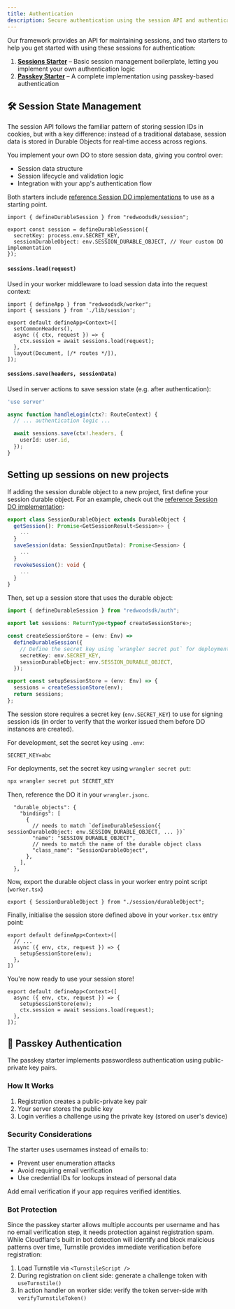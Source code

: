 ```yaml
---
title: Authentication
description: Secure authentication using the session API and authentication starters.
---
```


Our framework provides an API for maintaining sessions, and two starters to help you get started with using these sessions for authentication:

1. **[Sessions Starter](https://github.com/redwoodjs/sdk/blob/main/starters/sessions/README.md)** – Basic session management boilerplate, letting you implement your own authentication logic
2. **[Passkey Starter](https://github.com/redwoodjs/sdk/blob/main/starters/passkey-auth/README.md)** – A complete implementation using passkey-based authentication

## 🛠 Session State Management

The session API follows the familiar pattern of storing session IDs in cookies, but with a key difference: instead of a traditional database, session data is stored in Durable Objects for real-time access across regions.

You implement your own DO to store session data, giving you control over:

- Session data structure
- Session lifecycle and validation logic
- Integration with your app's authentication flow

Both starters include [reference Session DO implementations](https://github.com/redwoodjs/sdk/blob/main/starters/sessions/src/session/durableObject.ts) to use as a starting point.

```tsx
import { defineDurableSession } from "redwoodsdk/session";

export const session = defineDurableSession({
  secretKey: process.env.SECRET_KEY,
  sessionDurableObject: env.SESSION_DURABLE_OBJECT, // Your custom DO implementation
});
```

#### `sessions.load(request)`

Used in your worker middleware to load session data into the request context:

```tsx:worker.tsx
import { defineApp } from "redwoodsdk/worker";
import { sessions } from './lib/session';

export default defineApp<Context>([
  setCommonHeaders(),
  async ({ ctx, request }) => {
    ctx.session = await sessions.load(request);
  },
  layout(Document, [/* routes */]),
]);
```

#### `sessions.save(headers, sessionData)`

Used in server actions to save session state (e.g. after authentication):

```tsx:app/auth/actions.ts
'use server'

async function handleLogin(ctx?: RouteContext) {
  // ... authentication logic ...

  await sessions.save(ctx!.headers, {
    userId: user.id,
  });
}
```

## Setting up sessions on new projects

If adding the session durable object to a new project, first define your session durable object. For an example, check out the [reference Session DO implementation](https://github.com/redwoodjs/sdk/blob/main/starters/sessions/src/session/durableObject.ts):

```ts:session/durableObject.ts
export class SessionDurableObject extends DurableObject {
  getSession(): Promise<GetSessionResult<Session>> {
    ...
  }
  saveSession(data: SessionInputData): Promise<Session> {
    ...
  }
  revokeSession(): void {
    ...
  }
}
```

Then, set up a session store that uses the durable object:

```session/store.ts
import { defineDurableSession } from "redwoodsdk/auth";

export let sessions: ReturnType<typeof createSessionStore>;

const createSessionStore = (env: Env) =>
  defineDurableSession({
    // Define the secret key using `wrangler secret put` for deployments, and `.env` for development
    secretKey: env.SECRET_KEY,
    sessionDurableObject: env.SESSION_DURABLE_OBJECT,
  });

export const setupSessionStore = (env: Env) => {
  sessions = createSessionStore(env);
  return sessions;
};
```

The session store requires a secret key (`env.SECRET_KEY`) to use for signing session ids (in order to verify that the worker issued them before DO instances are created).

For development, set the secret key using `.env`:

```env:.env
SECRET_KEY=abc
```

For deployments, set the secret key using `wrangler secret put`:

```bash
npx wrangler secret put SECRET_KEY
```

Then, reference the DO it in your `wrangler.jsonc`.

```json:wrangler.jsonc
  "durable_objects": {
    "bindings": [
      {
        // needs to match `defineDurableSession({ sessionDurableObject: env.SESSION_DURABLE_OBJECT, ... })`
        "name": "SESSION_DURABLE_OBJECT",
        // needs to match the name of the durable object class
        "class_name": "SessionDurableObject",
      },
    ],
  },
```

Now, export the durable object class in your worker entry point script (`worker.tsx`)

```tsx:worker.tsx
export { SessionDurableObject } from "./session/durableObject";
```

Finally, initialise the session store defined above in your `worker.tsx` entry point:

```tsx:worker.tsx
export default defineApp<Context>([
  // ...
  async ({ env, ctx, request }) => {
    setupSessionStore(env);
  },
])
```

You're now ready to use your session store!

```
export default defineApp<Context>([
  async ({ env, ctx, request }) => {
    setupSessionStore(env);
    ctx.session = await sessions.load(request);
  },
]);
```

## 🔑 Passkey Authentication

The passkey starter implements passwordless authentication using public-private key pairs.

### **How It Works**

1. Registration creates a public-private key pair
2. Your server stores the public key
3. Login verifies a challenge using the private key (stored on user's device)

### **Security Considerations**

The starter uses usernames instead of emails to:

- Prevent user enumeration attacks
- Avoid requiring email verification
- Use credential IDs for lookups instead of personal data

Add email verification if your app requires verified identities.

### **Bot Protection**

Since the passkey starter allows multiple accounts per username and has no email verification step, it needs protection against registration spam. While Cloudflare's built in bot detection will identify and block malicious patterns over time, Turnstile provides immediate verification before registration:

1. Load Turnstile via `<TurnstileScript />`
2. During registration on client side: generate a challenge token with `useTurnstile()`
3. In action handler on worker side: verify the token server-side with `verifyTurnstileToken()`
